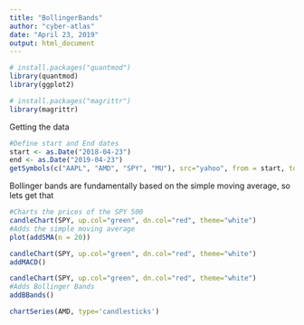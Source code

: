 ---
title: "BollingerBands"
author: "cyber-atlas"
date: "April 23, 2019"
output: html_document
---
 
```{r}
# install.packages("quantmod")
library(quantmod)
library(ggplot2)

# install.packages("magrittr")
library(magrittr)
```

Getting the data

```{r}
#Define start and End dates
start <- as.Date("2018-04-23")
end <- as.Date("2019-04-23")
getSymbols(c("AAPL", "AMD", "SPY", "MU"), src="yahoo", from = start, to = end)

```

Bollinger bands are fundamentally based on the simple moving average, so lets get that

```{r}
#Charts the prices of the SPY 500
candleChart(SPY, up.col="green", dn.col="red", theme="white")
#Adds the simple moving average
plot(addSMA(n = 20))

```

```{r}

candleChart(SPY, up.col="green", dn.col="red", theme="white")
addMACD()
```


```{r}

candleChart(SPY, up.col="green", dn.col="red", theme="white")
#Adds Bollinger Bands
addBBands()


```

```{r}
chartSeries(AMD, type='candlesticks')

```